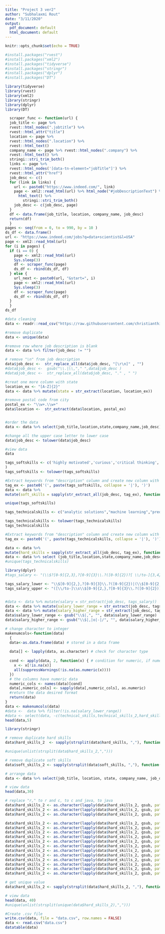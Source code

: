 ```yaml
---
title: "Project 3 ver2"
author: "Subhalaxmi Rout"
date: "3/11/2020"
output:
  pdf_document: default
  html_document: default
---
```


```r
knitr::opts_chunk$set(echo = TRUE)
```

```r
#install.packages("rvest")
#install.packages("xml2")
#install.packages("tidyverse")
#install.packages("stringr")
#install.packages("dplyr")
#install.packages("DT")
```

```r
library(tidyverse)
library(rvest)
library(xml2)
library(stringr)
library(dplyr)
library(DT)
```

```r
  scraper_func <- function(url) {
  job_title <- page %>% 
  rvest::html_nodes(".jobtitle") %>%
  rvest::html_attr("title")
  location <- page %>%
  rvest::html_nodes(".location") %>%
  rvest::html_text()
  company_name <- page %>% rvest::html_nodes(".company") %>%
  rvest::html_text() %>%
  stringi::stri_trim_both()  
  links <- page %>% 
  rvest::html_nodes('[data-tn-element="jobTitle"]') %>%
  rvest::html_attr("href")
  job_desc <- c()
  for (link in links) {
    url <- paste0("https://www.indeed.com/", link)
    page <- xml2::read_html(url) %>% html_node("#jobDescriptionText") %>%
      html_text() %>%
        stringi::stri_trim_both()
    job_desc <- c(job_desc, page)
  }
  df <- data.frame(job_title, location, company_name, job_desc)
  return(df)
  }
pages <- seq(from = 0, to = 990, by = 10 )
ds_df <- data.frame()
url <- "https://www.indeed.com/jobs?q=data+scientist&l=USA"
page <- xml2::read_html(url)
for (i in pages) {
  if (i == 0) {
    page <- xml2::read_html(url)
    Sys.sleep(3)
    df <- scraper_func(page)
    ds_df <- rbind(ds_df, df)
  } else {
    url_next <- paste0(url, "&start=", i)
    page <- xml2::read_html(url)
    Sys.sleep(3)
    df <- scraper_func(page)
    ds_df <- rbind(ds_df, df)
  }
  }
ds_df
```


```r
#data cleaning
data <- readr::read_csv("https://raw.githubusercontent.com/christianthieme/MSDS-DATA607/master/indeed_scrape.csv")

#remove duplicate
data <- unique(data)

#remove row where job description is blank
data <- data %>% filter(job_desc != "")

# remove "\n" from job description
data$job_desc <-  str_replace_all(data$job_desc, "[\r\n]" , "")
#data$job_desc <-  gsub("\\.|\\,"," ",data$job_desc )
#data$job_desc <-  str_replace_all(data$job_desc, "." , " ")

#creat one more column with state
location_ex <- "[A-Z]{2}"
data <- data %>% mutate(state = str_extract(location, location_ex))

#remove postal code from city
postal_ex <- "\\w+.\\w+"
data$location <-  str_extract(data$location, postal_ex)


#order the data
data <- data %>% select(job_title,location,state,company_name,job_desc)

#change all the upper case letter to lower case
data$job_desc <- tolower(data$job_desc)

#view data
data
```

```r

tags_softskills <- c('highly motivated','curious','critical thinking', 'problem solving',  'creativity','collaboration',"enthusiastic over-achievers","interpersonal skills","analytical thinker","passionate","humble","resourceful", "work independently","driving on-time","ability to think outside-the-box","communication","communicate","solve the business problem","decision-making"
)
tags_softskills <- tolower(tags_softskills)

#Extract keywords from "description" column and create new column with keywords 
tag_ex <- paste0('(', paste(tags_softskills, collapse = '|'), ')')
data <- data %>%
mutate(soft_skills = sapply(str_extract_all(job_desc, tag_ex), function(x) paste(x, collapse=',')))

unique(tags_softskills)
```






```r
tags_technicalskills <- c("analytic solutions","machine learning","predictive modeling","database systems","clinical decision engines", "algorithms", "NLP/ML", "SQL",  "MongoDB","DynamoDB", "R, ","Python","dplyr","GGPlot", "Pandas","OLS","MLE","Machine Learning",  "Decision Tree/Random Forest","AI" , "Visualization","A/B tests set-up","Reporting","analysis",  "data visualizations","numpy", "scipy","scikit-learn", "tensorflow","pytorch" , "keras","genism", "vowpal wabbit","Heap.io","Google Analytics","Big Data","Business Analytics","Oracle","Relational Database Management System (RDMS)","Statistical Programming Language","Regression","Decision Trees","K-Means","Tableau","looker","R Programming" ,"Microsoft Office" , "SPSS","No-SQL", "Cassandra","Hadoop", "Pig","Hive", "HPCC Systems","Javascript" , "Java programming","PowerBI","Linux","TensorFlow", "Keras","Shiny","Artificial Intelligence","NLP", "Tesseract","Jenkins CI/CD", "Azure","logistic regression","k-means clustering","decision forests", "JavaScript","Cloud data", "MATLAB","Excel", "Jupyter","Gurobi","agile", "Git","Github" ,"SNR signals", "Qlikview","Business Intelligence", "supply chain","D3", "big data",'business sense','C Programming','group API', 'Get Requests', 'Push Requests', 'Update Requests','AWS', 'Sagemaker','Power BI','Cognos', 'Business Objects','Amplitude','Mixpanel','Salesforce', 'Qlik','Microstrategy', 'java, ')

tags_technicalskills <- tolower(tags_technicalskills)
tags_technicalskills

#Extract keywords from "description" column and create new column with keywords
tag_ex <- paste0('(', paste(tags_technicalskills, collapse = '|'), ')')

data <- data %>%
mutate(hard_skills = sapply(str_extract_all(job_desc, tag_ex), function(x) paste(x, collapse=',')))
data <- data %>% select (job_title,location,state,company_name,job_desc,hard_skills,soft_skills)
#unique(tags_technicalskills)
```

```r
library(dplyr)
#tags_salary <- "(\\$?[0-9]{2,3},?[0-9]{3}\\.?([0-9]{2})?[ \\/to-]{3,4}\\$?[0-9]{2,3},?[0-9]{3}\\.?([0-9]{2})?)|([0-9]{2,3},?[0-9]{3})[:space:].\\/"

tags_salary_lower <- "\\$[0-9]{2,},?[0-9]{3}\\.?([0-9]{2})|(\\$[0-9]{2,3},?[0-9]{3})"
tags_salary_upper <- "([\\/to-]\\s\\$[0-9]{2,},?[0-9]{3}\\.?([0-9]{2}))|([\\/to-]\\s\\$[0-9]{2,},?[0-9]{3})"


#data <- data %>% mutate(salary = str_extract(job_desc, tags_salary))
data <- data %>% mutate(salary_lower_range = str_extract(job_desc, tags_salary_lower))
data <- data %>% mutate(salary_higher_range = str_extract(job_desc, tags_salary_upper))
data$salary_lower_range <- gsub("\\$|,", "", data$salary_lower_range)
data$salary_higher_range <- gsub("\\$|,|o|-|/", "", data$salary_higher_range)

# change character to integer
makenumcols<-function(data)
  {
  data<-as.data.frame(data) # stored in a data frame
  
  data[] <- lapply(data, as.character) # check for character type
  
  cond <- apply(data, 2, function(x) { # condition for numeric, if numeric value True or else False
    x <- x[!is.na(x)]
    all(suppressWarnings(!is.na(as.numeric(x))))
  })
  # the columns have numeric data
  numeric_cols <- names(data)[cond]
  data[,numeric_cols] <- sapply(data[,numeric_cols], as.numeric)
  #return the data desired format
  return(data)
}
data <- makenumcols(data)
#data <-  data %>% filter(!is.na(salary_lower_range))
#data <- select(data, -c(technical_skills,technical_skills_2,hard_skills_2))
head(data,5)
```

```r
library(stringr)

# remove duplicate hard skills
data$hard_skills_2  <- sapply(strsplit(data$hard_skills, ","), function(x) paste(unique(x), collapse = ","))

#unique(unlist(strsplit(data$hard_skills_2,",")))

# remove duplicate soft skills
data$soft_skills_2 <- sapply(strsplit(data$soft_skills, ","), function(x) paste(unique(x), collapse = ","))

# arrange data
data <- data %>% select(job_title, location, state, company_name, job_desc, hard_skills, hard_skills_2, soft_skills, soft_skills_2, salary_lower_range, salary_higher_range)

# view data
head(data,30)

```



```r
# replace "r," to r and c, to c and java, to java
data$hard_skills_2 <- as.character(lapply(data$hard_skills_2, gsub, pattern = "r, ", replacement = "r", fixed = TRUE))
data$hard_skills_2 <- as.character(lapply(data$hard_skills_2, gsub, pattern = "c, ", replacement = "c", fixed = TRUE))
data$hard_skills_2 <- as.character(lapply(data$hard_skills_2, gsub, pattern = "java, ", replacement = "java", fixed = TRUE))

data$hard_skills_2 <- as.character(lapply(data$hard_skills_2, gsub, pattern = "r programming", replacement = "r", fixed = TRUE))
data$hard_skills_2 <- as.character(lapply(data$hard_skills_2, gsub, pattern = "c programming", replacement = "c", fixed = TRUE))
data$hard_skills_2 <- as.character(lapply(data$hard_skills_2, gsub, pattern = "java programming", replacement = "java", fixed = TRUE))
data$hard_skills_2 <- as.character(lapply(data$hard_skills_2, gsub, pattern = "artificial intelligence", replacement = "ai", fixed = TRUE))
data$hard_skills_2 <- as.character(lapply(data$hard_skills_2, gsub, pattern = "nlp/ml", replacement = "nlp", fixed = TRUE))
data$hard_skills_2 <- as.character(lapply(data$hard_skills_2, gsub, pattern = "decision tree/random forest", replacement = "decision trees", fixed = TRUE))
data$hard_skills_2 <- as.character(lapply(data$hard_skills_2, gsub, pattern = "random forest", replacement = "decision trees", fixed = TRUE))
data$hard_skills_2 <- as.character(lapply(data$hard_skills_2, gsub, pattern = "data visualizations", replacement = "visualizations", fixed = TRUE))
data$hard_skills_2 <- as.character(lapply(data$hard_skills_2, gsub, pattern = "k-means clustering", replacement = "k-means", fixed = TRUE))
data$hard_skills_2 <- as.character(lapply(data$hard_skills_2, gsub, pattern = "microsoft office", replacement = "excel", fixed = TRUE))
data$hard_skills_2 <- as.character(lapply(data$hard_skills_2, gsub, pattern = "sagemaker", replacement = "aws", fixed = TRUE))
data$hard_skills_2 <- as.character(lapply(data$hard_skills_2, gsub, pattern = "heap.io", replacement = "heap", fixed = TRUE))

# get unique value
data$hard_skills_2 <- sapply(strsplit(data$hard_skills_2, ","), function(x) paste(unique(x), collapse = ","))

# view data
head(data, 40)
#unique(unlist(strsplit(unique(data$hard_skills_2),",")))
```


```r
#Create .csv file
write.csv(data, file = "data.csv", row.names = FALSE)
data <- read.csv("data.csv")
datatable(data)
```

```r


```


